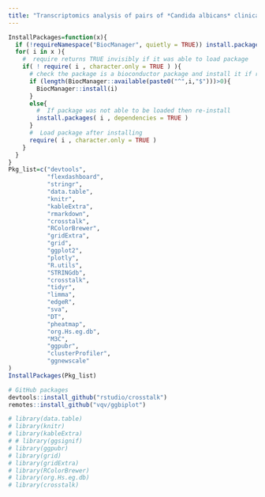 ```yaml
---
title: "Transcriptomics analysis of pairs of *Candida albicans* clinical isolates"
---
```

```r

InstallPackages=function(x){
  if (!requireNamespace("BiocManager", quietly = TRUE)) install.packages("BiocManager")
  for( i in x ){
    #  require returns TRUE invisibly if it was able to load package
    if( ! require( i , character.only = TRUE ) ){
      # check the package is a bioconductor package and install it if required
      if (length(BiocManager::available(paste0("^",i,"$")))>0){
        BiocManager::install(i)
      }
      else{
        #  If package was not able to be loaded then re-install
        install.packages( i , dependencies = TRUE )
      }
      #  Load package after installing
      require( i , character.only = TRUE )
    }
  }
}
Pkg_list=c("devtools",
           "flexdashboard",
           "stringr",
           "data.table",
           "knitr",
           "kableExtra",
           "rmarkdown",
           "crosstalk",
           "RColorBrewer",
           "gridExtra",
           "grid",
           "ggplot2",
           "plotly",
           "R.utils",
           "STRINGdb",
           "crosstalk",
           "tidyr",
           "limma",
           "edgeR",
           "sva",
           "DT",
           "pheatmap",
           "org.Hs.eg.db",
           "M3C",
           "ggpubr",
           "clusterProfiler",
           "ggnewscale"
)
InstallPackages(Pkg_list)

# GitHub packages
devtools::install_github("rstudio/crosstalk")
remotes::install_github("vqv/ggbiplot")

# library(data.table)
# library(knitr)
# library(kableExtra)
# # library(ggsignif)
# library(ggpubr)
# library(grid)
# library(gridExtra)
# library(RColorBrewer)
# library(org.Hs.eg.db)
# library(crosstalk)
```